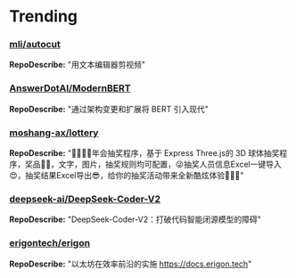 
# Trending

### [mli/autocut](https://github.com/mli/autocut)
**RepoDescribe:** "用文本编辑器剪视频"
  

### [AnswerDotAI/ModernBERT](https://github.com/AnswerDotAI/ModernBERT)
**RepoDescribe:** "通过架构变更和扩展将 BERT 引入现代"
  

### [moshang-ax/lottery](https://github.com/moshang-ax/lottery)
**RepoDescribe:** "🎉🌟✨🎈年会抽奖程序，基于 Express   Three.js的 3D 球体抽奖程序，奖品🧧🎁，文字，图片，抽奖规则均可配置，😜抽奖人员信息Excel一键导入😍，抽奖结果Excel导出😎，给你的抽奖活动带来全新酷炫体验🚀🚀🚀"
  

### [deepseek-ai/DeepSeek-Coder-V2](https://github.com/deepseek-ai/DeepSeek-Coder-V2)
**RepoDescribe:** "DeepSeek-Coder-V2：打破代码智能闭源模型的障碍"
  

### [erigontech/erigon](https://github.com/erigontech/erigon)
**RepoDescribe:** "以太坊在效率前沿的实施 https://docs.erigon.tech"
  
